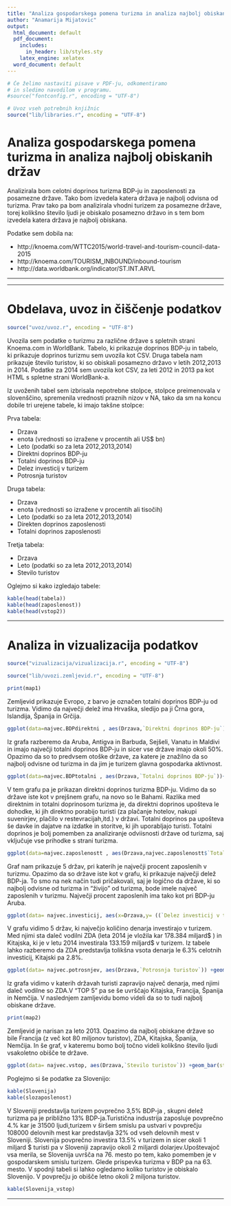 ```yaml
---
title: "Analiza gospodarskega pomena turizma in analiza najbolj obiskanih drzav"
author: "Anamarija Mijatovic"
output:
  html_document: default
  pdf_document:
    includes:
      in_header: lib/styles.sty
    latex_engine: xelatex
  word_document: default
---
```



```r
# Če želimo nastaviti pisave v PDF-ju, odkomentiramo
# in sledimo navodilom v programu.
#source("fontconfig.r", encoding = "UTF-8")

# Uvoz vseh potrebnih knjižnic
source("lib/libraries.r", encoding = "UTF-8")
```

# Analiza gospodarskega pomena turizma in analiza najbolj obiskanih držav

Analizirala bom celotni doprinos turizma BDP-ju in zaposlenosti za posamezne države. Tako bom izvedela katera država je najbolj odvisna od turizma. Prav tako pa bom analizirala vhodni turizem za posamezne države, torej kolikšno število ljudi je obiskalo posamezno državo in s tem bom izvedela katera država je najbolj obiskana.

Podatke sem dobila na: 

* http://knoema.com/WTTC2015/world-travel-and-tourism-council-data-2015 
* http://knoema.com/TOURISM_INBOUND/inbound-tourism
* http://data.worldbank.org/indicator/ST.INT.ARVL


***
***

# Obdelava, uvoz in čiščenje podatkov

```r
source("uvoz/uvoz.r", encoding = "UTF-8")
```

Uvozila sem podatke o turizmu za različne države s spletnih strani Knoema.com in WorldBank. 
Tabelo, ki prikazuje doprinos BDP-ju in tabelo, ki prikazuje doprinos turizmu sem uvozila kot CSV.
Druga tabela nam prikazuje število turistov, ki so obiskali posamezno državo v letih 2012,2013 in 2014. Podatke za 2014 sem uvozila kot CSV, za leti 2012 in 2013 pa kot HTML s spletne strani WorldBank-a.

Iz uvoženih tabel sem izbrisala nepotrebne stolpce, stolpce preimenovala v slovenščino, spremenila vrednosti praznih nizov v NA, tako da sm na koncu dobile tri urejene tabele, ki imajo takšne stolpce:

Prva tabela:

* Drzava
* enota (vrednosti so izražene v procentih ali US$ bn)
* Leto (podatki so za leta 2012,2013,2014)
* Direktni doprinos BDP-ju
* Totalni doprinos BDP-ju
* Delez investicij v turizem
* Potrosnja turistov

Druga tabela:

* Drzava
* enota (vrednosti so izražene v procentih ali tisočih)
* Leto (podatki so za leta 2012,2013,2014)
* Direkten doprinos zaposlenosti 
* Totalni doprinos zaposlenosti

Tretja tabela:

* Drzava
* Leto (podatki so za leta 2012,2013,2014)
* Stevilo turistov

Oglejmo si kako izgledajo tabele:

```r
kable(head(tabela))
kable(head(zaposlenost))
kable(head(vstop2))

```

***

# Analiza in vizualizacija podatkov

```r
source("vizualizacija/vizualizacija.r", encoding = "UTF-8")
```

```r
source("lib/uvozi.zemljevid.r", encoding = "UTF-8")
```

```r
print(map1)
```

Zemljevid prikazuje Evropo, z barvo je označen totalni doprinos BDP-ju od turizma. Vidimo da največji delež ima Hrvaška, sledijo pa ji Črna gora, Islandija, Španija in Grčija.


```r
ggplot(data=najvec.BDPdirektni , aes(Drzava,`Direktni doprinos BDP-ju`))+ geom_bar(stat = "identity",aes(fill=Leto),position = "dodge") +xlab("Drzave") +ylab('Direktni doprinos BDP-ju')
```

Iz grafa razberemo da Aruba, Antigva in Barbuda, Sejšeli, Vanatu in Maldivi in  imajo največji totalni doprinos BDP-ju in sicer vse države imajo okoli 50%. Opazimo da so to predvsem otoške države, za katere je znažilno da so najbolj odvisne od turizma in da jim je turizem glavna gospodarka aktivnost.

```r
ggplot(data=najvec.BDPtotalni , aes(Drzava,`Totalni doprinos BDP-ju`))+ geom_bar(stat = "identity",aes(fill=Leto),position = "dodge") +xlab("Drzave") +ylab('Totalni doprinos BDP-ju')
```
V tem grafu pa je prikazan direktni doprinos turizma BDP-ju. Vidimo da so države iste kot v prejšnem grafu, na novo so le Bahami. Razlika med direktnim in totalni doprinosom turizma je, da direktni doprinos upošteva le dohodke, ki jih direktno porabijo turisti (za plačanje hotelov, nakupi suvenirjev, plačilo v restevracijah,itd.) v državi. Totalni doprinos pa upošteva še davke in dajatve na izdatke in storitve, ki jih uporabljajo turisti. Totalni doprinos je bolj pomemben za analiziranje odviisnosti države od turizma, saj vključuje vse prihodke s strani turizma. 

```r
ggplot(data=najvec.zaposlenostt , aes(Drzava,najvec.zaposlenostt$`Totalni doprinos zaposlenosti`))+ geom_bar(stat = "identity",aes(fill=Leto),position = "dodge") +xlab("Drzave") +ylab('Totalni doprinos zaposlenosti')
```

Graf nam prikazuje 5 držav, pri katerih je največji procent zaposlenih v turizmu. Opazimo da so države iste kot v grafu, ki prikazuje največji delež BDP-ja. To smo na nek način tudi pričakovali, saj je logično da države, ki so najbolj odvisne od turizma in "živijo" od turizma, bode imele največ zaposlenih v turizmu. Največji procent zaposlenih ima tako kot pri BDP-ju Aruba.


```r
ggplot(data= najvec.investicij, aes(x=Drzava,y= ((`Delez investicij v turizem`)))) +geom_bar(stat = "identity",aes(fill=Leto),position = "dodge")+ theme(axis.text.x = element_text(angle = 90, vjust = 0.5, hjust = 1)) +xlab("Drzave") +ylab('Delez investicij v turizem')
```


V grafu vidimo 5 držav, ki največjo količino denarja investirajo v turizem. Med njimi sta daleč vodilni ZDA (leta 2014 je vložila kar 178.384 miljard$ ) in Kitajska, ki je v letu 2014 investirala 133.159 miljard$ v turizem.
Iz tabele lahko razberemo da ZDA predstavlja tolikšna vsota denarja le 6.3% celotnih investicij, Kitajski pa 2.8%.

```r
ggplot(data= najvec.potrosnjev, aes(Drzava,`Potrosnja turistov`)) +geom_bar(stat = "identity",aes(fill=Leto),position = "dodge")+ theme(axis.text.x = element_text(angle = 90, vjust = 0.5, hjust = 1)) +xlab("Drzave") +ylab('Potrosnja turistov')
```

Iz grafa vidimo v katerih državah turisti zapravijo največ denarja, med njimi daleč vodilne so ZDA.V "TOP 5" pa se še uvrščajo Kitajska, Francija, Španija in Nemčija. V naslednjem zamljevidu bomo videli da so to tudi najbolj obiskane države.

```r
print(map2)
```


Zemljevid je narisan za leto 2013. Opazimo da najbolj obiskane države so bile Francija (z več kot 80 miljonov turistov), ZDA, Kitajska, Španija, Nemčija. In še graf, v kateremu bomo bolj točno videli kolikšno število ljudi vsakoletno obišče te države.

```r
ggplot(data= najvec.vstop, aes(Drzava,`Stevilo turistov`)) +geom_bar(stat = "identity",aes(fill=Leto),position = "dodge")+ theme(axis.text.x = element_text(angle = 90, vjust = 0.5, hjust = 1)) +xlab("Drzave") +ylab('Stevilo turistov')
```

Poglejmo si še podatke za Slovenijo:

```r
kable(Slovenija)
kable(slozaposlenost)
```

V Sloveniji predstavlja turizem povprečno 3,5% BDP-ja , skupni delež turizma pa je približno 13% BDP-ja.Turistična industrija zaposluje povprečno 4.% kar je 31500 ljudi,turizem v širšem smislu pa ustvari v povprečju 108000 delovnih mest kar predstavlja 32% od vseh delovnih mest v Sloveniji. Slovenija povprečno investira 13.5% v turizem in sicer okoli 1 miljard $ turisti pa v Sloveniji zapravijo okoli 2 miljardi dolarjev.Upoštevajoč vsa merila, se Slovenija uvršča na 76. mesto po tem, kako pomemben je v gospodarskem smislu turizem. Glede prispevka turizma v BDP pa na 63. mesto.
V spodnji tabeli si lahko ogledamo koliko turistov je obiskalo Slovenijo. V povprečju jo obišče letno okoli 2 miljona turistov.

```r
kable(Slovenija_vstop)
```

***
